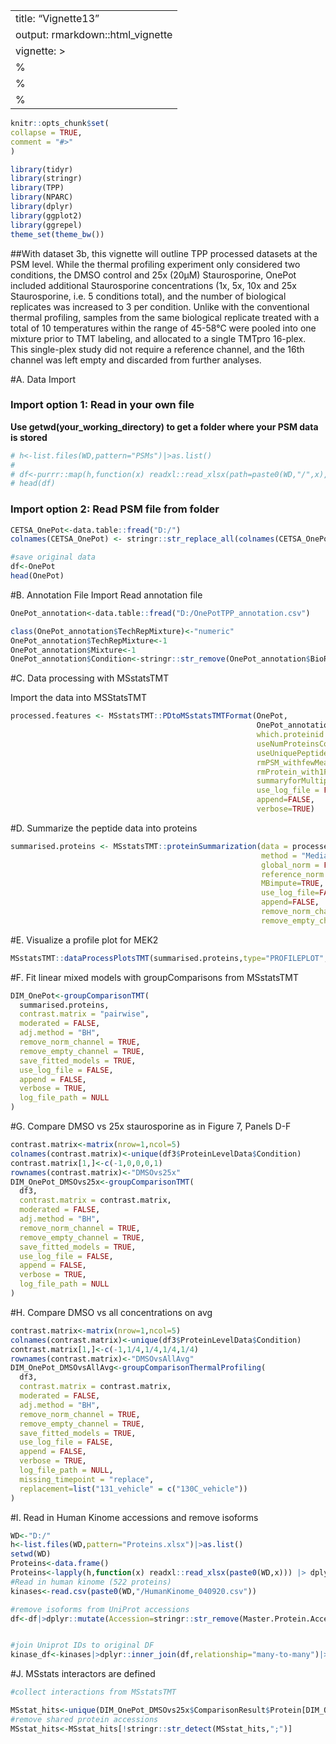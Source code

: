---
title: "Vignette13"
output: rmarkdown::html_vignette
vignette: >
%\VignetteIndexEntry{Vignette13}
  %\VignetteEngine{knitr::rmarkdown}
  %\VignetteEncoding{UTF-8}
  ---
  
  ```r
knitr::opts_chunk$set(
collapse = TRUE,
comment = "#>"
)
```

```r
library(tidyr)
library(stringr)
library(TPP)
library(NPARC)
library(dplyr)
library(ggplot2)
library(ggrepel)
theme_set(theme_bw())
```
##With dataset 3b, this vignette will outline TPP processed datasets at the PSM level.  While the thermal profiling experiment only considered two conditions, the DMSO control and 25x (20μM) Staurosporine, OnePot included additional Staurosporine concentrations (1x, 5x, 10x and 25x Staurosporine, i.e. 5 conditions total), and the number of biological replicates was increased to 3 per condition. Unlike with the conventional thermal profiling, samples from the same biological replicate treated with a total of 10 temperatures within the range of 45-58°C were pooled into one mixture prior to TMT labeling, and allocated to a single TMTpro 16-plex.   This single-plex study did not require a reference channel, and the 16th channel was left empty and discarded from further analyses.

#A. Data Import

### Import option 1: Read in your own file

**Use getwd(your_working_directory) to get a folder where your PSM data is stored**

```r

# h<-list.files(WD,pattern="PSMs")|>as.list()
# 
# df<-purrr::map(h,function(x) readxl::read_xlsx(path=paste0(WD,"/",x),.name_repair = "universal")) |> dplyr::bind_rows()
# head(df)

```

### Import option 2: Read PSM file from folder

```r
CETSA_OnePot<-data.table::fread("D:/")
colnames(CETSA_OnePot) <- stringr::str_replace_all(colnames(CETSA_OnePot),"[:punct:]| ",".")

#save original data
df<-OnePot
head(OnePot)
```

#B. Annotation File Import
Read annotation file

```r
OnePot_annotation<-data.table::fread("D:/OnePotTPP_annotation.csv")

class(OnePot_annotation$TechRepMixture)<-"numeric"
OnePot_annotation$TechRepMixture<-1
OnePot_annotation$Mixture<-1
OnePot_annotation$Condition<-stringr::str_remove(OnePot_annotation$BioReplicate,"_rep[:digit:]")

```

#C. Data processing with MSstatsTMT

Import the data into MSStatsTMT

```r


processed.features <- MSstatsTMT::PDtoMSstatsTMTFormat(OnePot,
                                                       OnePot_annotation,
                                                       which.proteinid = "Master.Protein.Accessions",
                                                       useNumProteinsColumn = FALSE,
                                                       useUniquePeptide = TRUE,
                                                       rmPSM_withfewMea_withinRun = TRUE,
                                                       rmProtein_with1Feature = TRUE,
                                                       summaryforMultipleRows = max,
                                                       use_log_file = FALSE,
                                                       append=FALSE,
                                                       verbose=TRUE)
```
#D. Summarize the peptide data into proteins

```r


summarised.proteins <- MSstatsTMT::proteinSummarization(data = processed.features,
                                                        method = "Median",
                                                        global_norm = FALSE,
                                                        reference_norm = FALSE,
                                                        MBimpute=TRUE,
                                                        use_log_file=FALSE,
                                                        append=FALSE,
                                                        remove_norm_channel=FALSE,
                                                        remove_empty_channel=FALSE)
```
#E. Visualize a profile plot for MEK2

```r

MSstatsTMT::dataProcessPlotsTMT(summarised.proteins,type="PROFILEPLOT",which.Protein="P36507")
```

#F. Fit linear mixed models with groupComparisons from MSstatsTMT

```r
DIM_OnePot<-groupComparisonTMT(
  summarised.proteins,
  contrast.matrix = "pairwise",
  moderated = FALSE,
  adj.method = "BH",
  remove_norm_channel = TRUE,
  remove_empty_channel = TRUE,
  save_fitted_models = TRUE,
  use_log_file = FALSE,
  append = FALSE,
  verbose = TRUE,
  log_file_path = NULL
)

```
#G. Compare DMSO vs 25x staurosporine as in Figure 7, Panels D-F

```r
contrast.matrix<-matrix(nrow=1,ncol=5)
colnames(contrast.matrix)<-unique(df3$ProteinLevelData$Condition)
contrast.matrix[1,]<-c(-1,0,0,0,1)
rownames(contrast.matrix)<-"DMSOvs25x"
DIM_OnePot_DMSOvs25x<-groupComparisonTMT(
  df3,
  contrast.matrix = contrast.matrix,
  moderated = FALSE,
  adj.method = "BH",
  remove_norm_channel = TRUE,
  remove_empty_channel = TRUE,
  save_fitted_models = TRUE,
  use_log_file = FALSE,
  append = FALSE,
  verbose = TRUE,
  log_file_path = NULL
)
```
#H. Compare DMSO vs all concentrations on avg

```r
contrast.matrix<-matrix(nrow=1,ncol=5)
colnames(contrast.matrix)<-unique(df3$ProteinLevelData$Condition)
contrast.matrix[1,]<-c(-1,1/4,1/4,1/4,1/4)
rownames(contrast.matrix)<-"DMSOvsAllAvg"
DIM_OnePot_DMSOvsAllAvg<-groupComparisonThermalProfiling(
  df3,
  contrast.matrix = contrast.matrix,
  moderated = FALSE,
  adj.method = "BH",
  remove_norm_channel = TRUE,
  remove_empty_channel = TRUE,
  save_fitted_models = TRUE,
  use_log_file = FALSE,
  append = FALSE,
  verbose = TRUE,
  log_file_path = NULL,
  missing_timepoint = "replace",
  replacement=list("131_vehicle" = c("130C_vehicle"))
)
```
#I. Read in Human Kinome accessions and remove isoforms
```r
WD<-"D:/"
h<-list.files(WD,pattern="Proteins.xlsx")|>as.list()
setwd(WD)
Proteins<-data.frame()
Proteins<-lapply(h,function(x) readxl::read_xlsx(paste0(WD,x))) |> dplyr::bind_rows()|>dplyr::select(Accession,"Gene Symbol")|>dplyr::rename("GeneSymbol"="Gene Symbol")|>dplyr::distinct()
#Read in human kinome (522 proteins)
kinases<-read.csv(paste0(WD,"/HumanKinome_040920.csv"))

#remove isoforms from UniProt accessions
df<-df|>dplyr::mutate(Accession=stringr::str_remove(Master.Protein.Accessions,"-[[:digit:]]+"))|>dplyr::distinct()


#join Uniprot IDs to original DF
kinase_df<-kinases|>dplyr::inner_join(df,relationship="many-to-many")|>dplyr::select(Accession) |> dplyr::distinct()

```
#J. MSstats interactors are defined 

```r
#collect interactions from MSstatsTMT

MSstat_hits<-unique(DIM_OnePot_DMSOvs25x$ComparisonResult$Protein[DIM_OnePot_DMSOvs25x$ComparisonResult$adj.pvalue<0.05])
#remove shared protein accessions
MSstat_hits<-MSstat_hits[!stringr::str_detect(MSstat_hits,";")]

```
